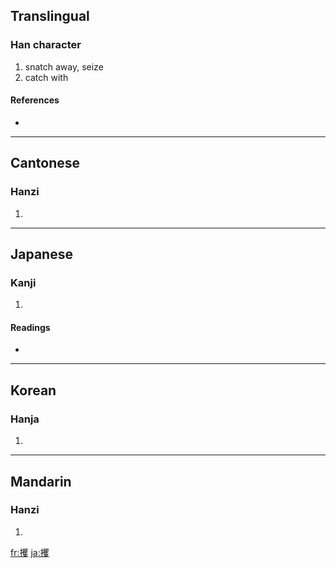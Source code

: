 ==Translingual==

===Han character===
{{Han char|rn=64|rad=手|as=20|sn=23|four=5604<sub>7</sub>|canj=手月山水 (QBUE)}}

# snatch away, seize
# catch with

====References====
* {{Han ref|kx=0465.030|dkj=13043|dj=0813.260|hdz=31991.100|uh=652B|ud=25899|bh=C5CC|bd=50636}}

----

==Cantonese==

===Hanzi===
{{yue-hanzi|jyut=|y=fok3}}

# {{defn|Cantonese}}

----

==Japanese==

===Kanji===
{{ja-kanji|grade=|rs=手20}}

# {{defn|Japanese}}

====Readings====
* {{ja-readings|on=[[かく]] (kaku)|kun=[[つかむ]] (tsukamu)}}

----

==Korean==

===Hanja===
{{ko-hanja|hangeul=확|eumhun=|rv=hwak|mr=hwak|y=hwak}}

# {{defn|Korean}}

----

==Mandarin==

===Hanzi===
{{cmn-hanzi|pin=[[jué]] ([[jue2]])|wg=chüeh<sup>2</sup>}}

# {{defn|Mandarin}}

[[fr:攫]]
[[ja:攫]]